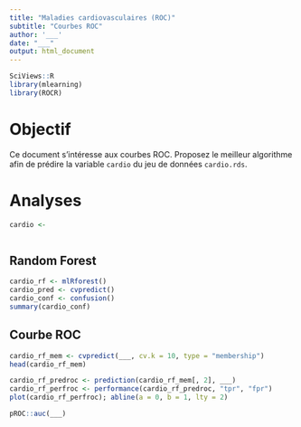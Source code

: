 ```yaml
---
title: "Maladies cardiovasculaires (ROC)"
subtitle: "Courbes ROC"
author: '___'
date: "___"
output: html_document
---
```


```r
SciViews::R
library(mlearning)
library(ROCR)
```


# Objectif

Ce document s'intéresse aux courbes ROC. Proposez le meilleur algorithme afin de prédire la variable `cardio` du jeu de données `cardio.rds`.

<!--% Ce projet est un projet cadré. Vous devez uniquement répondre à la question posée. Ne modifiez pas le nom des chunks. -->

# Analyses

<!--% Importez le jeu de données `cardio.rds`. Assurez vous que chaque variable soit dans un format correct. -->

```r
cardio <-
```

<!--% Utilisez la fonction `table()` afin de mettre en évidence le nombre de niveau de la variable `cardio` ainsi que le nombre d'occurences par niveau de cette variable. -->

```r

```


## Random Forest

<!--% Réalisez un classifieur par forêt aléatoire sur le jeu de données afin de prédire la variable `cardio`. Critiquez cet algorithme en 5 lignes maximum. -->

```r
cardio_rf <- mlRforest()
cardio_pred <- cvpredict()
cardio_conf <- confusion()
summary(cardio_conf)
```

## Courbe ROC 

<!--% Réalisez une validation croisée 10 fois en tenant compte de l'appartenance à la classe (membership). Commentez en 2 lignes le résultat. -->

```r
cardio_rf_mem <- cvpredict(___, cv.k = 10, type = "membership")
head(cardio_rf_mem)
```

<!--% Réalisez le graphique qui compare les vrais positifs et les faux positifs. Commentez ce graphique en 5 lignes maximum. -->

```r
cardio_rf_predroc <- prediction(cardio_rf_mem[, 2], ___)
cardio_rf_perfroc <- performance(cardio_rf_predroc, "tpr", "fpr")
plot(cardio_rf_perfroc); abline(a = 0, b = 1, lty = 2)
```

<!--% Calculez l'aire sous la courbe (AUC). -->

```r
pROC::auc(___)
```

